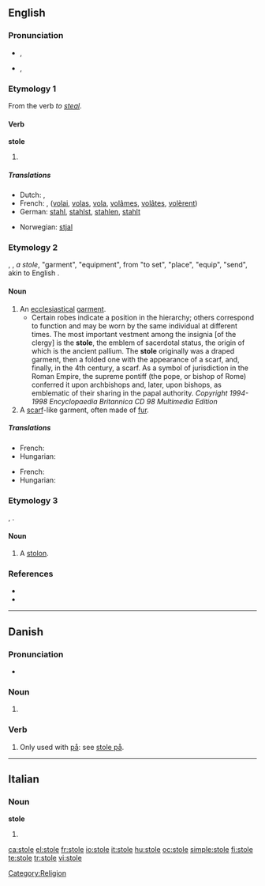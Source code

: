 ==English==

===Pronunciation===
* {{a|UK}} {{IPA|/ˈstəʊl/}}, {{SAMPA|/"st@Ul/}}
*: {{rhymes|əʊl}}
* {{a|US}} {{IPA|/'stɔl/}}, {{SAMPA|/"stOl/}}
*: {{audio|en-us-stole.ogg|Audio (US)}}
*: {{rhymes|ɔl}}

===Etymology 1===
From the verb ''to [[steal]]''.

====Verb====
'''stole'''

# {{simple past of|[[steal]]}}

=====Translations=====
{{trans-top|simple past of ''to steal''}}
* Dutch: {{t+|nl|stal}}, {{t-|nl|stalen}}
* French: {{t+|fr|voler}}, ([[volai]], [[volas]], [[vola]], [[volâmes]], [[volâtes]], [[volèrent]])
* German: [[stahl]], [[stahlst]], [[stahlen]], [[stahlt]]
{{trans-mid}}
* Norwegian: [[stjal]]
{{trans-bottom}}

===Etymology 2===
{{etyl|ang}} {{term|stole|lang=ang}}, {{etyl|la}} {{term|stola}}, {{etyl|el}} ''a stole'', "garment", "equipment", from "to set", "place", "equip", "send", akin to English {{term|stall}}.

====Noun====
{{en-noun}}

# An [[ecclesiastical]] [[garment]].
#* Certain robes indicate a position in the hierarchy; others correspond to function and may be worn by the same individual at different times. The most important vestment among the insignia [of the clergy] is the '''stole''', the emblem of sacerdotal status, the origin of which is the ancient pallium. The '''stole''' originally was a draped garment, then a folded one with the appearance of a scarf, and, finally, in the 4th century, a scarf. As a symbol of jurisdiction in the Roman Empire, the supreme pontiff (the pope, or bishop of Rome) conferred it upon archbishops and, later, upon bishops, as emblematic of their sharing in the papal authority. ''Copyright 1994-1998 Encyclopaedia Britannica CD 98 Multimedia Edition''
# A [[scarf]]-like garment, often made of [[fur]].

=====Translations=====
{{trans-top|an ecclesiastical garment}}
* French: {{t-|fr|étole}}
* Hungarian: {{t-|hu|stóla}}
{{trans-mid}}
{{trans-bottom}}

{{trans-top|a scarf-like garment, often made of fur}}
* French: {{t-|fr|étole}}
* Hungarian: {{t-|hu|stóla}}
{{trans-mid}}
{{trans-bottom}}

===Etymology 3===
{{etyl|la}} {{term|stolo}}, {{term|-onis}}.

====Noun====
{{en-noun}}

# {{botany}} A [[stolon]].

===References===
* {{R:1913}}
* {{R:Online Etymology Dictionary}}

[[Category:Religion]]

----

==Danish==

===Pronunciation===
* {{IPA|/stoːlə/|[ˈsd̥oːlə]|lang=da}}

===Noun===
{{infl|da|noun form|g=c}}

# {{form of|plural indefinite|stol|lang=Danish}}

===Verb===
{{da-verb|stol|stole|stoler|stolede|har|stolet}}

# Only used with [[på]]: see [[stole på]].

----

==Italian==

===Noun===
'''stole''' {{f}}

# {{plural of|[[stola]]|lang=Italian}}

[[ca:stole]]
[[el:stole]]
[[fr:stole]]
[[io:stole]]
[[it:stole]]
[[hu:stole]]
[[oc:stole]]
[[simple:stole]]
[[fi:stole]]
[[te:stole]]
[[tr:stole]]
[[vi:stole]]